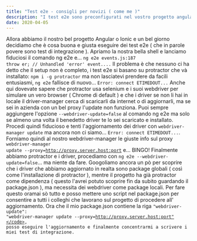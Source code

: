 ```yaml
---
title: "Test e2e - consigli per novizi ( come me )"
description: "I test e2e sono preconfigurati nel vostro progetto angular/ionc... ma funzionano?"
date: 2020-04-05
---
```

Allora abbiamo il nostro bel progetto Angular o Ionic e un bel giorno decidiamo che è cosa buona e giusta eseguire dei test e2e ( che in parole povere sono test di integrazione ). 
Apriamo la nostra bella shell e lanciamo fiduciosi il comando ng e2e e... 
<code>ng e2e events.js:187 throw er; // Unhandled 'error' event....</code>
Il problema è che nessuno ci ha detto che il setup non è completo, i test e2e si basano su protractor che và installato: 
<code>npm i -g protractor</code> ma non lasciatevi prendere da facili entusiasmi, <code>ng e2e</code> fallisce di nuovo... <code>Error: connect ETIMEDOUT...</code>
Anche qui dovevate sapere che protractor usa selenium e i suoi webdriver per simulare un vero browser ( Chrome di default ) e che i driver se non li hai in locale il driver-manager cerca di scaricarli da internet o di aggiornarli, ma se sei in azienda con un bel proxy l'update non funziona. Puoi sempre aggiungere l'opzione <code>--webdriver-update=false</code> al comando ng e2e ma solo se almeno una volta il benedetto driver te lo sei scaricato e installato. Procedi quindi fiducioso e tenti l'aggiornamento dei driver con <code>webdriver-manager update</code> ma ancora non ci siamo... <code>Error: connect ETIMEDOUT...</code>. Forniamo quindi al nostro webdriver-manager le giuste info sul proxy <code>webdriver-manager update --proxy=http://proxy.server.host:port</code> e... BINGO!
Finalmente abbiamo protractor e i driver, procediamo con <code>ng e2e --webdriver-update=false</code>... ma niente da fare. Googoliamo ancora un pò per scoprire che i driver che abbiamo aggiornato in realta sono package globali ( così come l'installazione di protractor ), mentre il progetto ha già protractor come dipendenza ( questo l'avrei potuto scoprire fin da subito guardando il package.json ), ma necessita dei webdriver come package locali. Per fare questo oramai sò tutto e posso mettere uno script nel package.json per consentire a tutti i colleghi che lavorano sul progetto di procedere all' aggiornamento. Ora che il mio package.json contiene la riga <code>"webdriver-update": "webdriver-manager update --proxy=http://proxy.server.host:port"</code>, posso eseguire l'aggiornamento e finalmente concentrarmi a scrivere i miei test di integrazione.
